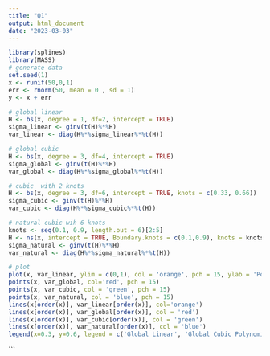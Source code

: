 ```yaml
---
title: "Q1"
output: html_document
date: "2023-03-03"
---
```


```r
library(splines)
library(MASS)
# generate data
set.seed(1)
x <- runif(50,0,1)
err <- rnorm(50, mean = 0 , sd = 1)
y <- x + err

# global linear
H <- bs(x, degree = 1, df=2, intercept = TRUE)  
sigma_linear <- ginv(t(H)%*%H)
var_linear <- diag(H%*%sigma_linear%*%t(H))

# global cubic 
H <- bs(x, degree = 3, df=4, intercept = TRUE)
sigma_global <- ginv(t(H)%*%H)
var_global <- diag(H%*%sigma_global%*%t(H))

# cubic  with 2 knots 
H <- bs(x, degree = 3, df=6, intercept = TRUE, knots = c(0.33, 0.66))
sigma_cubic <- ginv(t(H)%*%H)
var_cubic <- diag(H%*%sigma_cubic%*%t(H))

# natural cubic wih 6 knots
knots <- seq(0.1, 0.9, length.out = 6)[2:5] 
H <- ns(x, intercept = TRUE, Boundary.knots = c(0.1,0.9), knots = knots)
sigma_natural <- ginv(t(H)%*%H)
var_natural <- diag(H%*%sigma_natural%*%t(H))

# plot
plot(x, var_linear, ylim = c(0,1), col = 'orange', pch = 15, ylab = 'Pointwise Variances', xlab = 'X')
points(x, var_global, col='red', pch = 15)
points(x, var_cubic, col = 'green', pch = 15)
points(x, var_natural, col = 'blue', pch = 15)
lines(x[order(x)], var_linear[order(x)], col='orange')
lines(x[order(x)], var_global[order(x)], col = 'red')
lines(x[order(x)], var_cubic[order(x)], col = 'green')
lines(x[order(x)], var_natural[order(x)], col = 'blue')
legend(x=0.3, y=0.6, legend = c('Global Linear', 'Global Cubic Polynomial', 'Global Spline - 2 knots', 'Natural Cubic Spline - 6 knots'),col = c('orange', 'red', 'green', 'blue'), lty = 1)

```

```
